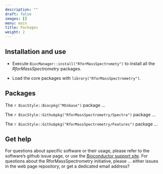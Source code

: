 ```yaml
---
description: ""
draft: false
images: []
menu: main
title: Packages
weight: 2
---
```


## Installation and use

* Execute `BiocManager::install("RforMassSpectromety")` to install all the *RforMassSpectrometry* packages.

* Load the core packages with `library("RforMassSpectrometry")`.

## Packages

The `r BiocStyle::Biocpkg("MSnbase")` package ...

The `r BiocStyle::Githubpkg("RforMassSpectrometry/Spectra")` package ...

The `r BiocStyle::Githubpkg("RforMassSpectrometry/Features")` package ...

## Get help

For questions about specific software or their usage, please refer to
the software's github issue page, or use the [Bioconductor support
site](http://support.bioconductor.org/). For questions about the
RforMassSpectrometry initiative, please ... either issues in the web
page repository, or get a dedicated email address?

